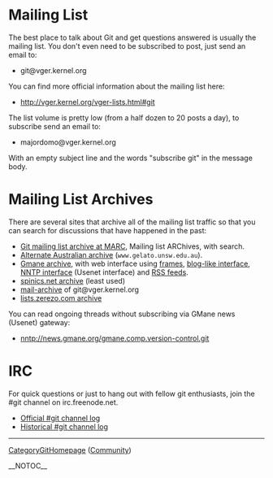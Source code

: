 = Mailing List =

The best place to talk about Git and get questions answered is usually
the mailing list.  You don't even need to be subscribed to post, just
send an email to:

* git@vger.kernel.org

You can find more official information about the mailing list here:

* http://vger.kernel.org/vger-lists.html#git

The list volume is pretty low (from a half dozen to 20 posts a day),
to subscribe send an email to:

* majordomo@vger.kernel.org

With an empty subject line and the words "subscribe git" in the message
body.

= Mailing List Archives =

There are several sites that archive all of the mailing list traffic
so that you can search for discussions that have happened in the past:

* [http://marc.theaimsgroup.com/?l=git Git mailing list archive at MARC], Mailing list ARChives, with search.
* [http://www.gelato.unsw.edu.au/archives/git/ Alternate Australian archive] (<code><nowiki>www.gelato.unsw.edu.au</nowiki></code>).
* [http://dir.gmane.org/gmane.comp.version-control.git Gmane archive], with web interface using  [http://news.gmane.org/gmane.comp.version-control.git frames], [http://blog.gmane.org/gmane.comp.version-control.git blog-like interface], [nntp://news.gmane.org/gmane.comp.version-control.git NNTP interface] (Usenet interface) and [http://rss.gmane.org/topics/excerpts/gmane.comp.version-control.git RSS feeds].
* [http://www.spinics.net/lists/git/ spinics.net archive] (least used)
* [http://www.mail-archive.com/git@vger.kernel.org/ mail-archive] of git@vger.kernel.org
* [http://lists.zerezo.com/git/ lists.zerezo.com archive]

You can read ongoing threads without subscribing via GMane news (Usenet) gateway:

* nntp://news.gmane.org/gmane.comp.version-control.git

= IRC =

<!-- ## [[MoinMoin]] doesn't understand irc:// pseudoprotocol (IRC URL).
 -->
For quick questions or just to hang out with fellow git enthusiasts, join
the #git channel on irc.freenode.net.
* [http://colabti.de/irclogger/irclogger_logs/git Official #git channel log]
* [http://pasky.or.cz/~pasky/cp/%23git/ Historical #git channel log]

----
[[CategoryGitHomepage]] ([http://git.or.cz/#community Community])

__NOTOC__